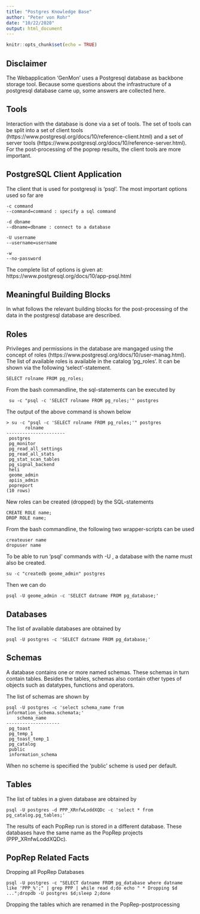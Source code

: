 ```yaml
---
title: "Postgres Knowledge Base"
author: "Peter von Rohr"
date: "10/22/2020"
output: html_document
---
```


```r
knitr::opts_chunk$set(echo = TRUE)
```

## Disclaimer
The Webapplication 'GenMon' uses a Postgresql database as backbone storage tool. Because some questions about the infrastructure of a postgresql database came up, some answers are collected here.


## Tools
Interaction with the database is done via a set of tools. The set of tools can be split into a set of client tools (https://www.postgresql.org/docs/10/reference-client.html) and a set of server tools (https://www.postgresql.org/docs/10/reference-server.html). For the post-processing of the poprep results, the client tools are more important.


## PostgreSQL Client Application
The client that is used for postgresql is 'psql'. The most important options used so far are

```
-c command
--command=command : specify a sql command

-d dbname
--dbname=dbname : connect to a database

-U username
--username=username

-w
--no-password

```

The complete list of options is given at: https://www.postgresql.org/docs/10/app-psql.html


## Meaningful Building Blocks
In what follows the relevant building blocks for the post-processing of the data in the postgresql database are described.


## Roles
Privileges and permissions in the database are mangaged using the concept of roles (https://www.postgresql.org/docs/10/user-manag.html). The list of available roles is available in the catalog 'pg_roles'. It can be shown via the following 'select'-statement.

```
SELECT rolname FROM pg_roles;
```

From the bash commandline, the sql-statements can be executed by 

```
 su -c "psql -c 'SELECT rolname FROM pg_roles;'" postgres
```

The output of the above command is shown below

```
> su -c "psql -c 'SELECT rolname FROM pg_roles;'" postgres
       rolname        
----------------------
 postgres
 pg_monitor
 pg_read_all_settings
 pg_read_all_stats
 pg_stat_scan_tables
 pg_signal_backend
 heli
 geome_admin
 apiis_admin
 popreport
(10 rows)

```

New roles can be created (dropped) by the SQL-statements

```
CREATE ROLE name;
DROP ROLE name;
```

From the bash commandline, the following two wrapper-scripts can be used

```
createuser name
dropuser name
```

To be able to run 'psql' commands with -U <user_name>, a database with the name <user_name> must also be created.

```
su -c "createdb geome_admin" postgres
```

Then we can do

```
psql -U geome_admin -c 'SELECT datname FROM pg_database;'
```


## Databases
The list of available databases are obtained by 

```
psql -U postgres -c 'SELECT datname FROM pg_database;'
```


## Schemas
A database contains one or more named schemas. These schemas in turn contain tables. Besides the tables, schemas also contain other types of objects such as datatypes, functions and operators. 

The list of schemas are shown by

```
psql -U postgres -c 'select schema_name from information_schema.schemata;'
    schema_name     
--------------------
 pg_toast
 pg_temp_1
 pg_toast_temp_1
 pg_catalog
 public
 information_schema

```

When no scheme is specified the 'public' scheme is used per default.


## Tables
The list of tables in a given database are obtained by 

```
psql -U postgres -d PPP_XRnfwLoddXQDc -c 'select * from pg_catalog.pg_tables;'
```

The results of each PopRep run is stored in a different database. These databases have the same name as the PopRep projects (PPP_XRnfwLoddXQDc). 



## PopRep Related Facts
Dropping all PopRep Databases

```
psql -U postgres -c "SELECT datname FROM pg_database where datname like 'PPP_%';" | grep PPP | while read d;do echo " * Dropping $d ...";dropdb -U postgres $d;sleep 2;done
```

Dropping the tables which are renamed in the PopRep-postprocessing





